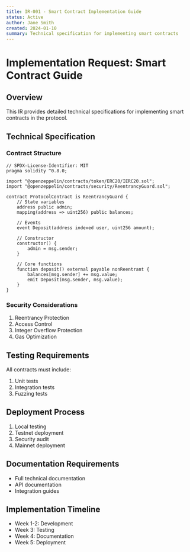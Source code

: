 ```yaml
---
title: IR-001 - Smart Contract Implementation Guide
status: Active
author: Jane Smith
created: 2024-01-10
summary: Technical specification for implementing smart contracts
---
```


# Implementation Request: Smart Contract Guide

## Overview

This IR provides detailed technical specifications for implementing smart contracts in the protocol.

## Technical Specification

### Contract Structure

```solidity
// SPDX-License-Identifier: MIT
pragma solidity ^0.8.0;

import "@openzeppelin/contracts/token/ERC20/IERC20.sol";
import "@openzeppelin/contracts/security/ReentrancyGuard.sol";

contract ProtocolContract is ReentrancyGuard {
    // State variables
    address public admin;
    mapping(address => uint256) public balances;
    
    // Events
    event Deposit(address indexed user, uint256 amount);
    
    // Constructor
    constructor() {
        admin = msg.sender;
    }
    
    // Core functions
    function deposit() external payable nonReentrant {
        balances[msg.sender] += msg.value;
        emit Deposit(msg.sender, msg.value);
    }
}
```

### Security Considerations

1. Reentrancy Protection
2. Access Control
3. Integer Overflow Protection
4. Gas Optimization

## Testing Requirements

All contracts must include:

1. Unit tests
2. Integration tests
3. Fuzzing tests

## Deployment Process

1. Local testing
2. Testnet deployment
3. Security audit
4. Mainnet deployment

## Documentation Requirements

- Full technical documentation
- API documentation
- Integration guides

## Implementation Timeline

- Week 1-2: Development
- Week 3: Testing
- Week 4: Documentation
- Week 5: Deployment
